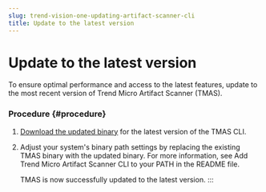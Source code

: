 ```yaml
---
slug: trend-vision-one-updating-artifact-scanner-cli
title: Update to the latest version
---
```

# Update to the latest version

To ensure optimal performance and access to the latest features, update to the most recent version of Trend Micro Artifact Scanner (TMAS).

### Procedure {#procedure}

1.  [Download the updated binary](install-artifact-scanner.mdx) for the latest version of the TMAS CLI.

2.  Adjust your system's binary path settings by replacing the existing TMAS binary with the updated binary. For more information, see Add Trend Micro Artifact Scanner CLI to your PATH in the README file.

    TMAS is now successfully updated to the latest version.
:::
